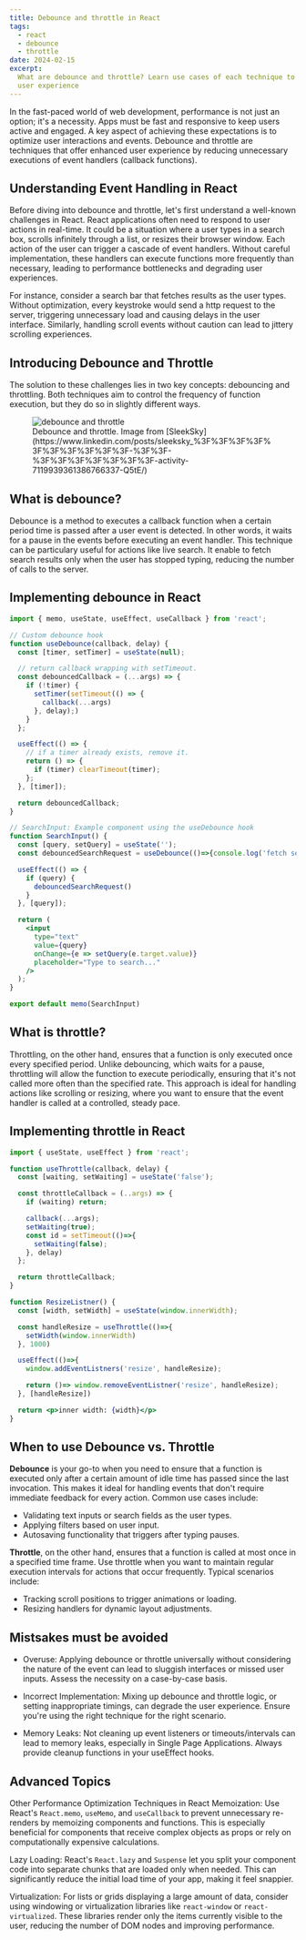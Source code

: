 ```yaml
---
title: Debounce and throttle in React
tags:
  - react
  - debounce
  - throttle
date: 2024-02-15
excerpt:
  What are debounce and throttle? Learn use cases of each technique to improve
  user experience
---
```


In the fast-paced world of web development, performance is not just an option;
it's a necessity. Apps must be fast and responsive to keep users active and
engaged. A key aspect of achieving these expectations is to optimize user
interactions and events. Debounce and throttle are techniques that offer
enhanced user experience by reducing unnecessary executions of event handlers
(callback functions).

## Understanding Event Handling in React

Before diving into debounce and throttle, let's first understand a well-known
challenges in React. React applications often need to respond to user actions in
real-time. It could be a situation where a user types in a search box, scrolls
infinitely through a list, or resizes their browser window. Each action of the
user can trigger a cascade of event handlers. Without careful implementation,
these handlers can execute functions more frequently than necessary, leading to
performance bottlenecks and degrading user experiences.

For instance, consider a search bar that fetches results as the user types.
Without optimization, every keystroke would send a http request to the server,
triggering unnecessary load and causing delays in the user interface. Similarly,
handling scroll events without caution can lead to jittery scrolling
experiences.

## Introducing Debounce and Throttle

The solution to these challenges lies in two key concepts: debouncing and
throttling. Both techniques aim to control the frequency of function execution,
but they do so in slightly different ways.

<figure>
  <img
    src="https://media.licdn.com/dms/image/D5622AQGM90Aax5vAUw/feedshare-shrink_800/0/1697525824362?e=2147483647&v=beta&t=U_MU3_IJKPgOISTIwOYT_jLhOaafd5AkkR-9CCC8EJw"
    alt="debounce and throttle"
  />
  <figcaption>
    Debounce and throttle. Image from
    [SleekSky](https://www.linkedin.com/posts/sleeksky_%3F%3F%3F%3F%3F%3F%3F%3F%3F%3F-%3F%3F-%3F%3F%3F%3F%3F%3F%3F-activity-7119939361386766337-Q5tE/)
  </figcaption>
</figure>

## What is debounce?

Debounce is a method to executes a callback function when a certain period time
is passed after a user event is detected. In other words, it waits for a pause
in the events before executing an event handler. This technique can be
particulary useful for actions like live search. It enable to fetch search
results only when the user has stopped typing, reducing the number of calls to
the server.

## Implementing debounce in React

```jsx
import { memo, useState, useEffect, useCallback } from 'react';

// Custom debounce hook
function useDebounce(callback, delay) {
  const [timer, setTimer] = useState(null);

  // return callback wrapping with setTimeout.
  const debouncedCallback = (...args) => {
    if (!timer) {
      setTimer(setTimeout(() => {
        callback(...args)
      }, delay);)
    }
  };

  useEffect(() => {
    // if a timer already exists, remove it.
    return () => {
      if (timer) clearTimeout(timer);
    };
  }, [timer]);

  return debouncedCallback;
}

// SearchInput: Example component using the useDebounce hook
function SearchInput() {
  const [query, setQuery] = useState('');
  const debouncedSearchRequest = useDebounce(()=>{console.log('fetch search results of', query)}, 500);

  useEffect(() => {
    if (query) {
      debouncedSearchRequest()
    }
  }, [query]);

  return (
    <input
      type="text"
      value={query}
      onChange={e => setQuery(e.target.value)}
      placeholder="Type to search..."
    />
  );
}

export default memo(SearchInput)
```

## What is throttle?

Throttling, on the other hand, ensures that a function is only executed once
every specified period. Unlike debouncing, which waits for a pause, throttling
will allow the function to execute periodically, ensuring that it's not called
more often than the specified rate. This approach is ideal for handling actions
like scrolling or resizing, where you want to ensure that the event handler is
called at a controlled, steady pace.

## Implementing throttle in React

```jsx
import { useState, useEffect } from 'react';

function useThrottle(callback, delay) {
  const [waiting, setWaiting] = useState('false');

  const throttleCallback = (..args) => {
    if (waiting) return;

    callback(...args);
    setWaiting(true);
    const id = setTimeout(()=>{
      setWaiting(false);
    }, delay)
  };

  return throttleCallback;
}

function ResizeListner() {
  const [width, setWidth] = useState(window.innerWidth);

  const handleResize = useThrottle(()=>{
    setWidth(window.innerWidth)
  }, 1000)

  useEffect(()=>{
    window.addEventListners('resize', handleResize);

    return ()=> window.removeEventListner('resize', handleResize);
  }, [handleResize])

  return <p>inner width: {width}</p>
}
```

## When to use Debounce vs. Throttle

**Debounce** is your go-to when you need to ensure that a function is executed
only after a certain amount of idle time has passed since the last invocation.
This makes it ideal for handling events that don't require immediate feedback
for every action. Common use cases include:

- Validating text inputs or search fields as the user types.
- Applying filters based on user input.
- Autosaving functionality that triggers after typing pauses.

**Throttle**, on the other hand, ensures that a function is called at most once
in a specified time frame. Use throttle when you want to maintain regular
execution intervals for actions that occur frequently. Typical scenarios
include:

- Tracking scroll positions to trigger animations or loading.
- Resizing handlers for dynamic layout adjustments.

## Mistsakes must be avoided

- Overuse: Applying debounce or throttle universally without considering the
  nature of the event can lead to sluggish interfaces or missed user inputs.
  Assess the necessity on a case-by-case basis.

- Incorrect Implementation: Mixing up debounce and throttle logic, or setting
  inappropriate timings, can degrade the user experience. Ensure you're using
  the right technique for the right scenario.

- Memory Leaks: Not cleaning up event listeners or timeouts/intervals can lead
  to memory leaks, especially in Single Page Applications. Always provide
  cleanup functions in your useEffect hooks.

## Advanced Topics

Other Performance Optimization Techniques in React Memoization: Use React's
`React.memo`, `useMemo`, and `useCallback` to prevent unnecessary re-renders by
memoizing components and functions. This is especially beneficial for components
that receive complex objects as props or rely on computationally expensive
calculations.

Lazy Loading: React's `React.lazy` and `Suspense` let you split your component
code into separate chunks that are loaded only when needed. This can
significantly reduce the initial load time of your app, making it feel snappier.

Virtualization: For lists or grids displaying a large amount of data, consider
using windowing or virtualization libraries like `react-window` or
`react-virtualized`. These libraries render only the items currently visible to
the user, reducing the number of DOM nodes and improving performance.
